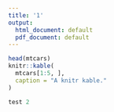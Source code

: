 ```yaml
---
title: '1'
output:
  html_document: default
  pdf_document: default
---
```


```r
head(mtcars)
knitr::kable(
  mtcars[1:5, ], 
  caption = "A knitr kable."
)
```

```r
test 2
```

